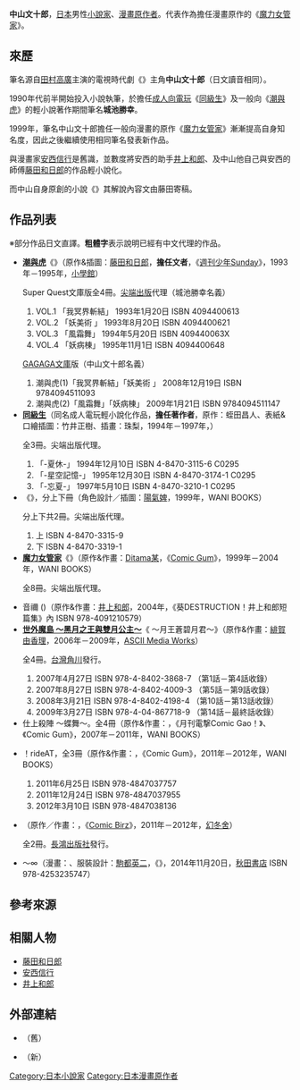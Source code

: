 {{Infobox writer
| name          = 中山文十郎
| pseudonym     = 同上
| birth_name    = <!--本名記入欄。-->
| birth_date    = {{Birth date and age|1964|5|15|no}}
| birth_place   = 
| death_date    = 
| death_place   = 
| occupation    = [[小說家_(職業)|小說家]]<br />[[漫畫原作者|漫畫原作者]]
| nationality   = {{JPN}}
| period        = 約1993年－
| genre         = 
| subject       = 
| movement      = 
| notable_works = 
| awards        = 《[[魔力女管家|魔力女管家]]》
| debut_works   = 
| spouse        = 
| relations     = 
| website       = 
}}
{{japanese|japanese=中山 文十郎|kana=なかやま ぶんじゅうろう|romaji=Nakayama Bunjūrō}}

'''中山文十郎'''{{BD|1964年|5月15日<ref>小說《同級生》各卷書衣摺頁作者介紹。</ref>||}}，[[日本|日本]]男性[[小說家_(職業)|小說家]]、[[漫畫原作者|漫畫原作者]]。代表作為擔任漫畫原作的《[[魔力女管家|魔力女管家]]》。

== 來歷 ==
筆名源自[[田村高廣|田村高廣]]主演的電視時代劇《{{lang|ja|{{link-ja|助け人走る|助け人走る}}}}》主角'''中山文十郎'''（日文讀音相同）。

1990年代前半開始投入小說執筆，於擔任[[日本成人遊戲|成人向電玩]]《[[同級生_(遊戲)#小説版|同級生]]》及一般向《[[潮與虎|潮與虎]]》的輕小說著作期間筆名'''城池勝幸'''。

1999年，筆名中山文十郎擔任一般向漫畫的原作《[[魔力女管家|魔力女管家]]》漸漸提高自身知名度，因此之後繼續使用相同筆名發表新作品。

與漫畫家[[安西信行|安西信行]]是舊識，並數度將安西的助手[[井上和郎|井上和郎]]、及中山他自己與安西的師傅[[藤田和日郎|藤田和日郎]]的作品輕小說化。

而中山自身原創的小說《{{link-ja|雪菜的願望|雪菜のねがい}}》其解說內容文由藤田寄稿。

== 作品列表 ==
※部分作品日文直譯。'''粗體字'''表示說明已經有中文代理的作品。
* '''[[潮與虎|潮與虎]]'''《{{lang|ja|うしおととら}}》（原作&插圖：[[藤田和日郎|藤田和日郎]]，'''擔任文者'''，《[[週刊少年Sunday|週刊少年Sunday]]》，1993年－1995年，[[小學館|小學館]]）
*; Super Quest文庫版全4冊。[[尖端出版|尖端出版]]代理（城池勝幸名義）
*# VOL.1 「我{{lang|ja|は}}冥界{{lang|ja|に}}斬{{lang|ja|り}}結{{lang|ja|ぶ}}」 1993年1月20日 ISBN 4094400613
*# VOL.2 「妖美術 {{lang|ja|アート·オブ·ザ·ダークネス}}」 1993年8月20日 ISBN 4094400621
*# VOL.3 「風霜{{lang|ja|に}}舞{{lang|ja|うひとひら}}」 1994年5月20日 ISBN 409440063X
*# VOL.4 「妖病棟」 1995年11月1日 ISBN 4094400648
*; [[GAGAGA文庫|GAGAGA文庫]]版（中山文十郎名義）
*# 潮與虎(1)「我{{lang|ja|は}}冥界{{lang|ja|に}}斬{{lang|ja|り}}結{{lang|ja|ぶ}}」「妖美術 {{lang|ja|アート·オブ·ザ·ダークネス}}」 2008年12月19日 ISBN 9784094511093
*# 潮與虎(2)「風霜{{lang|ja|に}}舞{{lang|ja|うひとひら}}」「妖病棟」 2009年1月21日 ISBN 9784094511147
* '''[[同級生_(遊戲)#小說|同級生]]'''（同名成人電玩輕小說化作品，'''擔任著作者'''，原作：蛭田昌人、表紙&口繪插圖：竹井正樹、插畫：珠梨{{lang|ja|やすゆき}}，1994年－1997年，{{link-ja|WANI BOOKS|ワニブックス}}）
*; 全3冊。尖端出版代理。
*# 「-{{lang|ja|もうひとつの}}夏休{{lang|ja|み}}-」 1994年12月10日 ISBN 4-8470-3115-6 C0295
*# 「-星空{{lang|ja|の}}記憶-」 1995年12月30日 ISBN 4-8470-3174-1 C0295
*# 「-{{lang|ja|きっと、}}忘{{lang|ja|れない}}夏-」 1997年5月10日 ISBN 4-8470-3210-1 C0295
* '''{{link-ja|雪菜的願望|雪菜のねがい}}'''《{{lang|ja|雪菜のねがい}}》，分上下冊（角色設計／插圖：[[陽氣婢|陽氣婢]]，1999年，WANI BOOKS）
*; 分上下共2冊。尖端出版代理。
*# 上 ISBN 4-8470-3315-9
*# 下 ISBN 4-8470-3319-1
* '''[[魔力女管家|魔力女管家]]'''《{{lang|ja|まほろまてぃっく}}》（原作&作畫：[[Ditama某|Ditama某]]，《[[Comic_Gum|Comic Gum]]》，1999年－2004年，WANI BOOKS）
*; 全8冊。尖端出版代理。
* 音禰 ({{lang|ja|おとね}}){{lang|ja|のないしょ}}（原作&作畫：[[井上和郎|井上和郎]]，2004年，《葵DESTRUCTION！井上和郎短篇集》內 ISBN 978-4091210579）
* '''[[世外魔島～黑月之王與雙月公主～|世外魔島 ～黑月之王與雙月公主～]]'''《{{lang|ja|シャイナ·ダルク}} ～{{lang|ja|黒き}}月{{lang|ja|の}}王{{lang|ja|と}}蒼碧{{lang|ja|の}}月{{lang|ja|の姫}}君～》（原作&作畫：[[緋賀由香理|緋賀由香理]]，2006年－2009年，[[ASCII_Media_Works|ASCII Media Works]]）
*; 全4冊。[[台灣角川|台灣角川]]發行。
*# 2007年4月27日 ISBN 978-4-8402-3868-7 （第1話－第4話收錄）
*# 2007年8月27日 ISBN 978-4-8402-4009-3 （第5話－第9話收錄）
*# 2008年3月21日 ISBN 978-4-8402-4198-4 （第10話－第13話收錄）
*# 2009年3月27日 ISBN 978-4-04-867718-9 （第14話－最終話收錄）
* 仕上{{lang|ja|げに}}殺陣{{lang|ja|あり}} ～{{lang|ja|黒}}蝶舞～。全4冊（原作&作畫：{{link-ja|今之夜清志|今ノ夜きよし}}，《月刊電撃Comic Gao！》、《Comic Gum》，2007年－2011年，WANI BOOKS）
* {{lang|ja|まにゅーば}}！rideAT，全3冊（原作&作畫：{{lang|ja|[[山鳥おふう|山鳥おふう]]}}，《Comic Gum》，2011年－2012年，WANI BOOKS）
*# 2011年6月25日 ISBN 978-4847037757
*# 2011年12月24日 ISBN 978-4847037955
*# 2012年3月10日 ISBN 978-4847038136
* {{link-ja|Sarasa ～肉食系美少女～|SARASA}}（原作／作畫：{{link-ja|平手將之|平手将之}}，《[[Comic_Birz|Comic Birz]]》，2011年－2012年，[[幻冬舍|幻冬舍]]）
*; 全2冊。[[長鴻出版社|長鴻出版社]]發行。
* {{lang|ja|えくすぷろ}}～{{lang|ja|ど}}∞（漫畫：{{link-ja|星野圓|星野円}}、服裝設計：[[駒都英二|駒都英二]]，《{{link-ja|Champion RED Comics|チャンピオンREDコミックス}}》，2014年11月20日，[[秋田書店|秋田書店]] ISBN 978-4253235747）

== 參考來源 ==
{{reflist}}

== 相關人物 ==
* [[藤田和日郎|藤田和日郎]]
* [[安西信行|安西信行]]
* [[井上和郎|井上和郎]]

== 外部連結 ==
{{小說}}
* {{Twitter|bunjuro|中山文十郎}}（舊） {{ja icon}}
* {{Twitter|bunjunakayama|中山文十郎}}（新） {{ja icon}}

{{Normdaten}}
{{DEFAULTSORT:Nakayama Bunjūrō}}
[[Category:日本小說家|Category:日本小說家]]
[[Category:日本漫畫原作者|Category:日本漫畫原作者]]